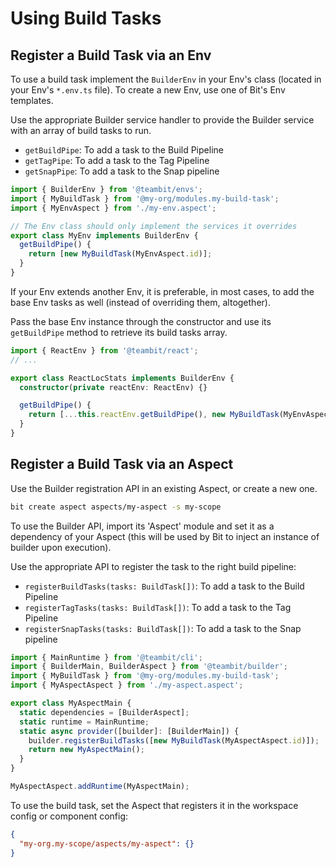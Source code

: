 # Using Build Tasks

## Register a Build Task via an Env

To use a build task implement the `BuilderEnv` in your Env's class (located in your Env's `*.env.ts` file). To create a new Env, use one of Bit's Env templates.

Use the appropriate Builder service handler to provide the Builder service with an array of build tasks to run.

- `getBuildPipe`: To add a task to the Build Pipeline
- `getTagPipe`: To add a task to the Tag Pipeline
- `getSnapPipe`: To add a task to the Snap pipeline

```ts
import { BuilderEnv } from '@teambit/envs';
import { MyBuildTask } from '@my-org/modules.my-build-task';
import { MyEnvAspect } from './my-env.aspect';

// The Env class should only implement the services it overrides
export class MyEnv implements BuilderEnv {
  getBuildPipe() {
    return [new MyBuildTask(MyEnvAspect.id)];
  }
}
```

If your Env extends another Env, it is preferable, in most cases, to add the base Env tasks as well (instead of overriding them, altogether).

Pass the base Env instance through the constructor and use its `getBuildPipe` method to retrieve its build tasks array.

```ts
import { ReactEnv } from '@teambit/react';
// ...

export class ReactLocStats implements BuilderEnv {
  constructor(private reactEnv: ReactEnv) {}

  getBuildPipe() {
    return [...this.reactEnv.getBuildPipe(), new MyBuildTask(MyEnvAspect.id)];
  }
}
```

## Register a Build Task via an Aspect

Use the Builder registration API in an existing Aspect, or create a new one.

```bash
bit create aspect aspects/my-aspect -s my-scope
```

To use the Builder API, import its 'Aspect' module and set it as a dependency of your Aspect (this will be used by Bit to inject an instance of builder upon execution).

Use the appropriate API to register the task to the right build pipeline:

- `registerBuildTasks(tasks: BuildTask[])`: To add a task to the Build Pipeline
- `registerTagTasks(tasks: BuildTask[])`: To add a task to the Tag Pipeline
- `registerSnapTasks(tasks: BuildTask[])`: To add a task to the Snap pipeline

```ts
import { MainRuntime } from '@teambit/cli';
import { BuilderMain, BuilderAspect } from '@teambit/builder';
import { MyBuildTask } from '@my-org/modules.my-build-task';
import { MyAspectAspect } from './my-aspect.aspect';

export class MyAspectMain {
  static dependencies = [BuilderAspect];
  static runtime = MainRuntime;
  static async provider([builder]: [BuilderMain]) {
    builder.registerBuildTasks([new MyBuildTask(MyAspectAspect.id)]);
    return new MyAspectMain();
  }
}

MyAspectAspect.addRuntime(MyAspectMain);
```

To use the build task, set the Aspect that registers it in the workspace config or component config:

```json
{
  "my-org.my-scope/aspects/my-aspect": {}
}
```
